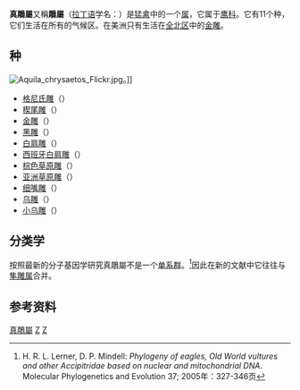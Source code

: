 {{Automatic taxobox
| taxon = Aquila
| authority = 
| image =Aquila chrysaetos (Linnaeus 1758).jpg
| image_caption = 金雕（''{{lang|la|Aquila chrysaetos}}''）
}}
'''真鵰屬'''又稱'''鵰屬'''（[[拉丁语|拉丁语]]学名：{{lang|la|Aquila}}）是[[猛禽|猛禽]]中的一个[[属_(生物)|属]]，它属于[[鹰科|鹰科]]。它有11个种，它们生活在所有的气候区。在美洲只有生活在[[全北区|全北区]]中的[[金雕|金雕]]。

==种==
[[File:Aquila_chrysaetos_Flickr.jpg|thumb]]。]]
* [[格尼氏雕|格尼氏雕]]（''{{lang|la|A. gurneyi}}''）
* [[楔尾雕|楔尾雕]]（''{{lang|la|A. audax}}''）
* [[金雕|金雕]]（''{{lang|la|A. chrysaetos}}''）
* [[黑雕|黑雕]]（''{{lang|la|A. verreauxii}}''）
* [[白肩雕|白肩雕]]（''{{lang|la|A. heliaca}}''）
* [[西班牙白肩雕|西班牙白肩雕]]（''{{lang|la|A. adalberti}}''）
* [[棕色草原雕|棕色草原雕]]（''{{lang|la|A. rapax}}''）
* [[亚洲草原雕|亚洲草原雕]]（''{{lang|la|A. nipalensis}}''）
* [[细嘴雕|细嘴雕]]（''{{lang|la|A. wahlbergi}}''）
* [[乌雕|乌雕]]（''{{lang|la|A. clanga}}''）
* [[小乌雕|小乌雕]]（''{{lang|la|A. pomarina}}''）

==分类学==
按照最新的分子基因学研究真鵰屬不是一个[[单系群|单系群]]。<ref>H. R. L. Lerner, D. P. Mindell: ''Phylogeny of eagles, Old World vultures and other Accipitridae based on nuclear and mitochondrial DNA''. Molecular Phylogenetics and Evolution 37; 2005年：327-346页</ref>因此在新的文献中它往往与[[隼雕属|隼雕属]]合并。

==参考资料==
{{reflist}}

{{Taxonbar|from=Q30085}}

[[Category:真鵰屬|]]
[[Category:鵟亞科|Z]]
[[Category:鵰|Z]]
